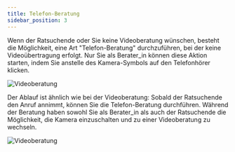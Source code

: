 ```yaml
---
title: Telefon-Beratung
sidebar_position: 3
---
```



Wenn der Ratsuchende oder Sie keine Videoberatung wünschen, besteht die Möglichkeit, eine Art "Telefon-Beratung" durchzuführen, bei der keine Videoübertragung erfolgt. Nur Sie als Berater_in können diese Aktion starten, indem Sie anstelle des Kamera-Symbols auf den Telefonhörer klicken.

![Videoberatung](../../../static/img/images-onlineberatung/05_Videoberatung/16_Screenshot.png)

Der Ablauf ist ähnlich wie bei der Videoberatung: Sobald der Ratsuchende den Anruf annimmt, können Sie die Telefon-Beratung durchführen. Während der Beratung haben sowohl Sie als Berater_in als auch der Ratsuchende die Möglichkeit, die Kamera einzuschalten und zu einer Videoberatung zu wechseln.

![Videoberatung](../../../static/img/images-onlineberatung/05_Videoberatung/17_Screenshot.png)
